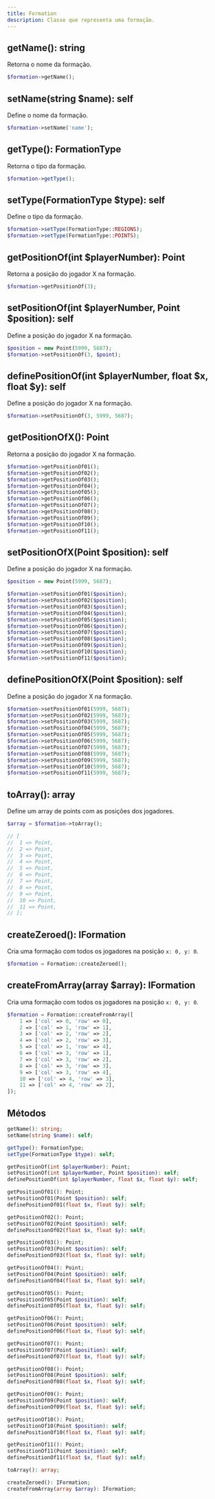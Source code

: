 ```yaml
---
title: Formation
description: Classe que representa uma formação.
---
```


## getName(): string
Retorna o nome da formação.
```php
$formation->getName();
```

## setName(string $name): self
Define o nome da formação.
```php
$formation->setName('name');
```

## getType(): FormationType
Retorna o tipo da formação.
```php
$formation->getType();
```

## setType(FormationType $type): self
Define o tipo da formação.
```php
$formation->setType(FormationType::REGIONS);
$formation->setType(FormationType::POINTS);
```

## getPositionOf(int $playerNumber): Point
Retorna a posição do jogador X na formação.
```php
$formation->getPositionOf(3);
```

## setPositionOf(int $playerNumber, Point $position): self
Define a posição do jogador X na formação.
```php
$position = new Point(5999, 5687);
$formation->setPositionOf(3, $point);
```

## definePositionOf(int $playerNumber, float $x, float $y): self
Define a posição do jogador X na formação.
```php
$formation->setPositionOf(3, 5999, 5687);
```

## getPositionOfX(): Point
Retorna a posição do jogador X na formação.
```php
$formation->getPositionOf01();
$formation->getPositionOf02();
$formation->getPositionOf03();
$formation->getPositionOf04();
$formation->getPositionOf05();
$formation->getPositionOf06();
$formation->getPositionOf07();
$formation->getPositionOf08();
$formation->getPositionOf09();
$formation->getPositionOf10();
$formation->getPositionOf11();
```

## setPositionOfX(Point $position): self
Define a posição do jogador X na formação.
```php
$position = new Point(5999, 5687);

$formation->setPositionOf01($position);
$formation->setPositionOf02($position);
$formation->setPositionOf03($position);
$formation->setPositionOf04($position);
$formation->setPositionOf05($position);
$formation->setPositionOf06($position);
$formation->setPositionOf07($position);
$formation->setPositionOf08($position);
$formation->setPositionOf09($position);
$formation->setPositionOf10($position);
$formation->setPositionOf11($position);
```

## definePositionOfX(Point $position): self
Define a posição do jogador X na formação.
```php
$formation->setPositionOf01(5999, 5687);
$formation->setPositionOf02(5999, 5687);
$formation->setPositionOf03(5999, 5687);
$formation->setPositionOf04(5999, 5687);
$formation->setPositionOf05(5999, 5687);
$formation->setPositionOf06(5999, 5687);
$formation->setPositionOf07(5999, 5687);
$formation->setPositionOf08(5999, 5687);
$formation->setPositionOf09(5999, 5687);
$formation->setPositionOf10(5999, 5687);
$formation->setPositionOf11(5999, 5687);
```

## toArray(): array
Define um array de points com as posições dos jogadores.
```php
$array = $formation->toArray();

// [
// 	1 => Point,
// 	2 => Point,
// 	3 => Point,
// 	4 => Point,
// 	5 => Point,
// 	6 => Point,
// 	7 => Point,
// 	8 => Point,
// 	9 => Point,
// 	10 => Point,
// 	11 => Point,
// ];
```

## createZeroed(): IFormation
Cria uma formação com todos os jogadores na posição `x: 0, y: 0`.
```php
$formation = Formation::createZeroed();
```

## createFromArray(array $array): IFormation
Cria uma formação com todos os jogadores na posição `x: 0, y: 0`.
```php
$formation = Formation::createFromArray([
	1 => ['col' => 0, 'row' => 0],
    2 => ['col' => 1, 'row' => 1],
    3 => ['col' => 2, 'row' => 2],
    4 => ['col' => 2, 'row' => 3],
    5 => ['col' => 1, 'row' => 4],
    6 => ['col' => 3, 'row' => 1],
    7 => ['col' => 3, 'row' => 2],
    8 => ['col' => 3, 'row' => 3],
    9 => ['col' => 3, 'row' => 4],
    10 => ['col' => 4, 'row' => 3],
    11 => ['col' => 4, 'row' => 2],
]);
```

## Métodos
```php
getName(): string;
setName(string $name): self;

getType(): FormationType;
setType(FormationType $type): self;

getPositionOf(int $playerNumber): Point;
setPositionOf(int $playerNumber, Point $position): self;
definePositionOf(int $playerNumber, float $x, float $y): self;

getPositionOf01(): Point;
setPositionOf01(Point $position): self;
definePositionOf01(float $x, float $y): self;

getPositionOf02(): Point;
setPositionOf02(Point $position): self;
definePositionOf02(float $x, float $y): self;

getPositionOf03(): Point;
setPositionOf03(Point $position): self;
definePositionOf03(float $x, float $y): self;

getPositionOf04(): Point;
setPositionOf04(Point $position): self;
definePositionOf04(float $x, float $y): self;

getPositionOf05(): Point;
setPositionOf05(Point $position): self;
definePositionOf05(float $x, float $y): self;

getPositionOf06(): Point;
setPositionOf06(Point $position): self;
definePositionOf06(float $x, float $y): self;

getPositionOf07(): Point;
setPositionOf07(Point $position): self;
definePositionOf07(float $x, float $y): self;

getPositionOf08(): Point;
setPositionOf08(Point $position): self;
definePositionOf08(float $x, float $y): self;

getPositionOf09(): Point;
setPositionOf09(Point $position): self;
definePositionOf09(float $x, float $y): self;

getPositionOf10(): Point;
setPositionOf10(Point $position): self;
definePositionOf10(float $x, float $y): self;

getPositionOf11(): Point;
setPositionOf11(Point $position): self;
definePositionOf11(float $x, float $y): self;

toArray(): array;

createZeroed(): IFormation;
createFromArray(array $array): IFormation;
```
